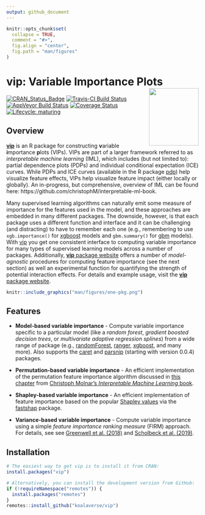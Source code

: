 ```yaml
---
output: github_document
---
```


```r
knitr::opts_chunk$set(
  collapse = TRUE,
  comment = "#>",
  fig.align = "center",
  fig.path = "man/figures"
)
```

# vip: Variable Importance Plots <img src="man/figures/logo-vip.png" align="right" width="130" height="150" />

[![CRAN_Status_Badge](http://www.r-pkg.org/badges/version/vip)](https://cran.r-project.org/package=vip)
[![Travis-CI Build Status](https://travis-ci.org/koalaverse/vip.svg?branch=master)](https://travis-ci.org/koalaverse/vip)
[![AppVeyor Build Status](https://ci.appveyor.com/api/projects/status/github/koalaverse/vip?branch=master&svg=true)](https://ci.appveyor.com/project/koalaverse/vip)
[![Coverage Status](https://img.shields.io/codecov/c/github/koalaverse/vip/master.svg)](https://codecov.io/github/koalaverse/vip?branch=master)
[![Lifecycle: maturing](https://img.shields.io/badge/lifecycle-maturing-blue.svg)](https://www.tidyverse.org/lifecycle/#maturing)


## Overview

[**vip**](https://koalaverse.github.io/vip/index.html) is an R package for constructing **v**ariable **i**mportance **p**lots (VIPs). VIPs are part of a larger framework referred to as *interpretable machine learning* (IML), which includes (but not limited to): partial dependence plots (PDPs) and individual conditional expectation (ICE) curves. While PDPs and ICE curves (available in the R package [pdp](https://cran.r-project.org/package=pdp)) help visualize feature effects, VIPs help visualize feature impact (either locally or globally). An in-progress, but comprehensive, overview of IML can be found here: https://github.com/christophM/interpretable-ml-book. 

Many supervised learning algorithms can naturally emit some measure of importance for the features used in the model, and these approaches are embedded in many different packages. The downside, however, is that each package uses a different function and interface and it can be challenging (and distracting) to have to remember each one (e.g., remembering to use `xgb.importance()` for [xgboost](https://cran.r-project.org/package=xgboost) models and `gbm.summary()` for [gbm](https://cran.r-project.org/package=gbm) models). With [vip](https://cran.r-project.org/package=vip) you get one consistent interface to computing variable importance for many types of supervised learning models across a number of packages. Additionally, [**vip** package website](https://koalaverse.github.io/vip/index.html) offers a number of *model-agnostic* procedures for computing feature importance (see the next section) as well an experimental function for quantifying the strength of potential interaction effects. For details and example usage, visit the [**vip** package website](https://koalaverse.github.io/vip/index.html).

```r
knitr::include_graphics("man/figures/one-pkg.png")
```


## Features

* **Model-based variable importance** - Compute variable importance specific to a particular model (like a *random forest*, *gradient boosted decision trees*, or *multivariate adaptive regression splines*) from a wide range of package (e.g., [randomForest](https://cran.r-project.org/package=randomForest), [ranger](https://cran.r-project.org/package=ranger), [xgboost](https://cran.r-project.org/package=xgboost), and many more). Also supports the [caret](https://cran.r-project.org/package=caret) and [parsnip](https://cran.r-project.org/package=parsnip) (starting with version 0.0.4) packages.

* **Permutation-based variable importance** - An efficient implementation of the permutation feature importance algorithm discussed in [this chapter](https://christophm.github.io/interpretable-ml-book/feature-importance.html) from [Christoph Molnar's *Interpretable Machine Learning* book](https://christophm.github.io/interpretable-ml-book/).

* **Shapley-based variable importance** - An efficient implementation of feature importance based on the popular [Shapley values](https://github.com/slundberg/shap) via the [fastshap](https://cran.r-project.org/package=fastshap) package. 

* **Variance-based variable importance** - Compute variable importance using a simple *feature importance ranking measure* (FIRM) approach. For details, see see [Greenwell et al. (2018)](https://arxiv.org/abs/1805.04755) and [Scholbeck et al. (2019)](https://arxiv.org/abs/1904.03959).


## Installation

```r
# The easiest way to get vip is to install it from CRAN:
install.packages("vip")

# Alternatively, you can install the development version from GitHub:
if (!requireNamespace("remotes")) {
  install.packages("remotes")
}
remotes::install_github("koalaverse/vip")
```
